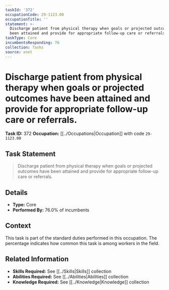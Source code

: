 ```yaml
---
taskId: '372'
occupationCode: 29-1123.00
occupationTitle: ''
statement: >-
  Discharge patient from physical therapy when goals or projected outcomes have
  been attained and provide for appropriate follow-up care or referrals.
taskType: Core
incumbentsResponding: 76
collection: Tasks
source: onet
---
```

# Discharge patient from physical therapy when goals or projected outcomes have been attained and provide for appropriate follow-up care or referrals.

**Task ID:** 372
**Occupation:** [[../Occupations|Occupation]] with code `29-1123.00`

## Task Statement

> Discharge patient from physical therapy when goals or projected outcomes have been attained and provide for appropriate follow-up care or referrals.

## Details

- **Type:** Core
- **Performed By:** 76.0% of incumbents

## Context

This task is part of the standard duties performed in this occupation. The percentage indicates how common this task is among workers in the field.

## Related Information

- **Skills Required:** See [[../Skills|Skills]] collection
- **Abilities Required:** See [[../Abilities|Abilities]] collection
- **Knowledge Required:** See [[../Knowledge|Knowledge]] collection
